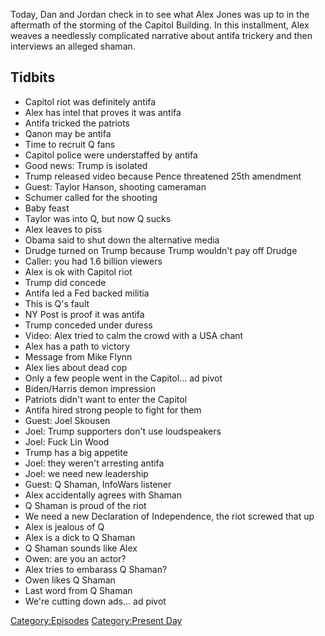 {{Episode
    | title             = January 7-8, 2021
    | caption           = [https://knowledgefight.libsyn.com/518-january-7-8-2021 Listen to this episode on Libsyn]
    | episodeNumber     = 518
    | length            = 01:57:20
    | airDate           = January 11, 2021
    | coverageStartDate = January 7, 2021
    | coverageEndDate   = January 8, 2021
    | episodeType       = [[:Category:Present Day|Present Day]]
    | appearance        = [[Taylor Hanson]], [[Chuck Schumer]], [[Matt Drudge]], [[Mike Flynn]], [[Joel Skousen]], [[Lin Wood]], [[Q Shaman]], [[Owen Shroyer]]
    | oocDrop           = I'm going to explain that in the next segment... maybe
    | previousEpisode   = [[517: January 5-6, 2021]]
    | nextEpisode       = [[519: January 10-11, 2021]]
}}

{{Stub}}

Today, Dan and Jordan check in to see what Alex Jones was up to in the aftermath of the storming of the Capitol Building. In this installment, Alex weaves a needlessly complicated narrative about antifa trickery and then interviews an alleged shaman.

==Tidbits==

*Capitol riot was definitely antifa
*Alex has intel that proves it was antifa
*Antifa tricked the patriots
*Qanon may be antifa
*Time to recruit Q fans
*Capitol police were understaffed by antifa
*Good news: Trump is isolated
*Trump released video because Pence threatened 25th amendment
*Guest: Taylor Hanson, shooting cameraman
*Schumer called for the shooting
*Baby feast
*Taylor was into Q, but now Q sucks
*Alex leaves to piss
*Obama said to shut down the alternative media
*Drudge turned on Trump because Trump wouldn't pay off Drudge
*Caller: you had 1.6 billion viewers
*Alex is ok with Capitol riot
*Trump did concede
*Antifa led a Fed backed militia
*This is Q's fault
*NY Post is proof it was antifa
*Trump conceded under duress
*Video: Alex tried to calm the crowd with a USA chant
*Alex has a path to victory
*Message from Mike Flynn
*Alex lies about dead cop
*Only a few people went in the Capitol... ad pivot
*Biden/Harris demon impression
*Patriots didn't want to enter the Capitol
*Antifa hired strong people to fight for them
*Guest: Joel Skousen
*Joel: Trump supporters don't use loudspeakers
*Joel: Fuck Lin Wood
*Trump has a big appetite
*Joel: they weren't arresting antifa
*Joel: we need new leadership
*Guest: Q Shaman, InfoWars listener
*Alex accidentally agrees with Shaman
*Q Shaman is proud of the riot
*We need a new Declaration of Independence, the riot screwed that up
*Alex is jealous of Q
*Alex is a dick to Q Shaman
*Q Shaman sounds like Alex
*Owen: are you an actor?
*Alex tries to embarass Q Shaman?
*Owen likes Q Shaman
*Last word from Q Shaman
*We're cutting down ads... ad pivot

[[Category:Episodes]]
[[Category:Present Day]]
